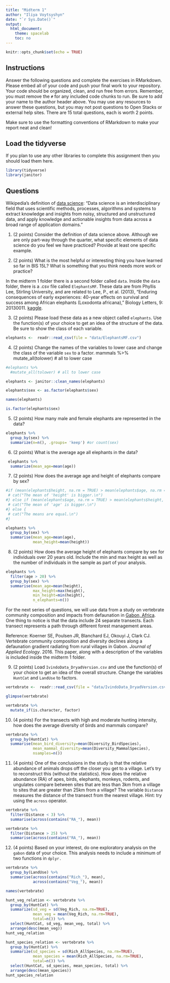 ```yaml
---
title: "Midterm 1"
author: "Iliya Voytsyshyn"
date: "`r Sys.Date()`"
output:
  html_document:
    theme: spacelab
    toc: no
---
```


```r
knitr::opts_chunk$set(echo = TRUE)
```

## Instructions
Answer the following questions and complete the exercises in RMarkdown. Please embed all of your code and push your final work to your repository. Your code should be organized, clean, and run free from errors. Remember, you must remove the `#` for any included code chunks to run. Be sure to add your name to the author header above. You may use any resources to answer these questions, but you may not post questions to Open Stacks or external help sites. There are 15 total questions, each is worth 2 points.  

Make sure to use the formatting conventions of RMarkdown to make your report neat and clean!  

## Load the tidyverse
If you plan to use any other libraries to complete this assignment then you should load them here.
```r
library(tidyverse)
library(janitor)
```

## Questions  

Wikipedia's definition of [data science](https://en.wikipedia.org/wiki/Data_science): "Data science is an interdisciplinary field that uses scientific methods, processes, algorithms and systems to extract knowledge and insights from noisy, structured and unstructured data, and apply knowledge and actionable insights from data across a broad range of application domains."  

1. (2 points) Consider the definition of data science above. Although we are only part-way through the quarter, what specific elements of data science do you feel we have practiced? Provide at least one specific example.  

2. (2 points) What is the most helpful or interesting thing you have learned so far in BIS 15L? What is something that you think needs more work or practice?  

In the midterm 1 folder there is a second folder called `data`. Inside the `data` folder, there is a .csv file called `ElephantsMF`. These data are from Phyllis Lee, Stirling University, and are related to Lee, P., et al. (2013), "Enduring consequences of early experiences: 40-year effects on survival and success among African elephants (Loxodonta africana)," Biology Letters, 9: 20130011. [kaggle](https://www.kaggle.com/mostafaelseidy/elephantsmf).  

3. (2 points) Please load these data as a new object called `elephants`. Use the function(s) of your choice to get an idea of the structure of the data. Be sure to show the class of each variable.
```r
elephants <-  readr::read_csv(file = "data/ElephantsMF.csv")
```


4. (2 points) Change the names of the variables to lower case and change the class of the variable `sex` to a factor.
mammals %>%
  mutate_all(tolower) # all to lower case
```r
#elephants %>%
  #mutate_all(tolower) # all to lower case
```
```r
elephants <- janitor::clean_names(elephants)
```

```r
elephants$sex <- as.factor(elephants$sex)
```

```r
names(elephants)
```


```r
is.factor(elephants$sex)
```


5. (2 points) How many male and female elephants are represented in the data?
```r
elephants %>% 
  group_by(sex) %>% 
  summarize(n=n(), .groups= 'keep') #or count(sex)
```


6. (2 points) What is the average age all elephants in the data?
```r
 elephants %>% 
  summarize(mean_age=mean(age))
```


7. (2 points) How does the average age and height of elephants compare by sex?

```r
#if (mean(elephants$height, na.rm = TRUE) > mean(elephants$age, na.rm = TRUE)) {
 # cat("The mean of 'height' is bigger.\n")
#} else if (mean(elephants$age, na.rm = TRUE) > mean(elephants$height, na.rm = TRUE)) {
 # cat("The mean of 'age' is bigger.\n")
#} else {
 # cat("The means are equal.\n")
#}
```

```r
elephants %>% 
  group_by(sex) %>% 
  summarise(mean_age=mean(age),
            mean_height=mean(height))
```



8. (2 points) How does the average height of elephants compare by sex for individuals over 20 years old. Include the min and max height as well as the number of individuals in the sample as part of your analysis.  
```r
elephants %>% 
  filter(age > 20) %>%
  group_by(sex) %>% 
  summarise(mean_age=mean(height),
            max_height=max(height),
            min_height=min(height),
            n_elephants=n())
```


For the next series of questions, we will use data from a study on vertebrate community composition and impacts from defaunation in [Gabon, Africa](https://en.wikipedia.org/wiki/Gabon). One thing to notice is that the data include 24 separate transects. Each transect represents a path through different forest management areas.  

Reference: Koerner SE, Poulsen JR, Blanchard EJ, Okouyi J, Clark CJ. Vertebrate community composition and diversity declines along a defaunation gradient radiating from rural villages in Gabon. _Journal of Applied Ecology_. 2016. This paper, along with a description of the variables is included inside the midterm 1 folder.  

9. (2 points) Load `IvindoData_DryadVersion.csv` and use the function(s) of your choice to get an idea of the overall structure. Change the variables `HuntCat` and `LandUse` to factors.
```r
vertebrate <-  readr::read_csv(file = "data/IvindoData_DryadVersion.csv")
```
```r
glimpse(vertebrate)
```
```r
vertebrate %>%
  mutate_if(is.character, factor)
```




10. (4 points) For the transects with high and moderate hunting intensity, how does the average diversity of birds and mammals compare?
```r
vertebrate %>% 
  group_by(HuntCat) %>% 
  summarise(mean_bird_diversity=mean(Diversity_BirdSpecies),
            mean_mammal_diversity=mean(Diversity_MammalSpecies),
            nsamples=n())
```


11. (4 points) One of the conclusions in the study is that the relative abundance of animals drops off the closer you get to a village. Let's try to reconstruct this (without the statistics). How does the relative abundance (RA) of apes, birds, elephants, monkeys, rodents, and ungulates compare between sites that are less than 3km from a village to sites that are greater than 25km from a village? The variable `Distance` measures the distance of the transect from the nearest village. Hint: try using the `across` operator.  
```r
vertebrate %>%
  filter(Distance < 3) %>%
  summarise(across(contains("RA_"), mean))
```
```r
vertebrate %>%
  filter(Distance > 25) %>%
  summarise(across(contains("RA_"), mean))
```


12. (4 points) Based on your interest, do one exploratory analysis on the `gabon` data of your choice. This analysis needs to include a minimum of two functions in `dplyr.`
```r
vertebrate %>%
  group_by(LandUse) %>%
  summarise(across(contains("Rich_"), mean), 
            across(contains("Veg_"), mean))
```
```r
names(vertebrate)
```
```r
hunt_veg_relation <- vertebrate %>%
  group_by(HuntCat) %>%
  summarize(sd_veg = sd(Veg_Rich, na.rm=TRUE),
            mean_veg = mean(Veg_Rich, na.rm=TRUE),
            total=n()) %>%
  select(HuntCat, sd_veg, mean_veg, total) %>%
  arrange(desc(mean_veg))
hunt_veg_relation
```

```r
hunt_species_relation <- vertebrate %>%
  group_by(HuntCat) %>%
  summarize(sd_species = sd(Rich_AllSpecies, na.rm=TRUE),
            mean_species = mean(Rich_AllSpecies, na.rm=TRUE),
            total=n()) %>%
  select(HuntCat, sd_species, mean_species, total) %>%
  arrange(desc(mean_species))
hunt_species_relation
```
```r

```












